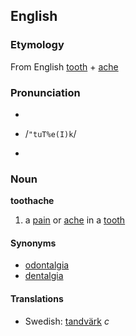 ==English==
===Etymology===
From English [[tooth]] + [[ache]]

===Pronunciation===
*{{IPA|/ˈtuθˌe(ɪ)k/}}
*{{SAMPA}} /<tt>"tuT%e(I)k</tt>/
*{{audio|en-us-toothache.ogg|Audio (US)}}

===Noun===
'''toothache'''
#a [[pain]] or [[ache]] in a [[tooth]]

====Synonyms====
*[[odontalgia]]
*[[dentalgia]]

====Translations====
*Swedish: [[tandvärk]] ''c''